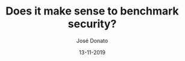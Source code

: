 ---
title: Does it make sense to benchmark security?
type: article
author: José Donato
file: /CSAM_CS2.pdf
snippet: Case study about security benchmarking
date: '13-11-2019'
---